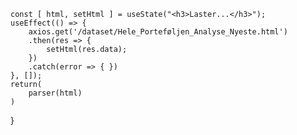 
    const [ html, setHtml ] = useState("<h3>Laster...</h3>");
    useEffect(() => {
        axios.get('/dataset/Hele_Porteføljen_Analyse_Nyeste.html')
        .then(res => {
            setHtml(res.data);
        })
        .catch(error => { })
    }, []);
    return(
        parser(html)
    )
}

<Analyse />